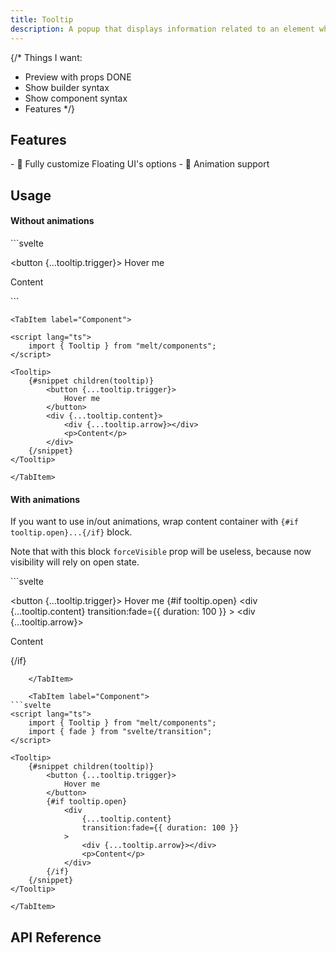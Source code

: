 ---
title: Tooltip
description: A popup that displays information related to an element when the element receives keyboard focus or the mouse hovers over it.
---

{/*
Things I want:
- Preview with props DONE
- Show builder syntax
- Show component syntax
- Features
*/}

<Preview client:load />

## Features

<Features>
- 🎈 Fully customize Floating UI's options
- 🎨 Animation support
</Features>

## Usage

#### Without animations

<Tabs>
	<TabItem label="Builder">
```svelte
<script lang="ts">
	import { Tooltip } from "melt/builders";

	const tooltip = new Tooltip();
</script>

<button {...tooltip.trigger}>
	Hover me
</button>
<div {...tooltip.content}>
	<div {...tooltip.arrow}></div>
	<p>Content</p>
</div>
```
	</TabItem>

	<TabItem label="Component">
```svelte
<script lang="ts">
	import { Tooltip } from "melt/components";
</script>

<Tooltip>
	{#snippet children(tooltip)}
		<button {...tooltip.trigger}>
			Hover me
		</button>
		<div {...tooltip.content}>
			<div {...tooltip.arrow}></div>
			<p>Content</p>
		</div>
	{/snippet}
</Tooltip>
```
	</TabItem>
</Tabs>

#### With animations

If you want to use in/out animations, wrap content container with `{#if tooltip.open}...{/if}` block. 

Note that with this block `forceVisible` prop will be useless, because now visibility will rely on open state.

<Tabs>
	<TabItem label="Builder">
```svelte
<script lang="ts">
	import { Tooltip } from "melt/builders";
	import { fade } from "svelte/transition";

	const tooltip = new Tooltip();
</script>

<button {...tooltip.trigger}>
	Hover me
</button>
{#if tooltip.open}
	<div 
		{...tooltip.content}
		transition:fade={{ duration: 100 }}
	>
		<div {...tooltip.arrow}></div>
		<p>Content</p>
	</div>
{/if}
```
	</TabItem>

	<TabItem label="Component">
```svelte
<script lang="ts">
	import { Tooltip } from "melt/components";
	import { fade } from "svelte/transition";
</script>

<Tooltip>
	{#snippet children(tooltip)}
		<button {...tooltip.trigger}>
			Hover me
		</button>
		{#if tooltip.open}
			<div 
				{...tooltip.content}
				transition:fade={{ duration: 100 }}
			>
				<div {...tooltip.arrow}></div>
				<p>Content</p>
			</div>
		{/if}
	{/snippet}
</Tooltip>
```
	</TabItem>
</Tabs>

## API Reference

<ApiTable entry="Tooltip" />
